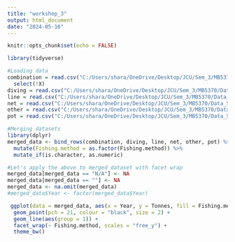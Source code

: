 ```yaml
---
title: "workshop_3"
output: html_document
date: "2024-05-16"
---
```


```r
knitr::opts_chunk$set(echo = FALSE)
```


```r
library(tidyverse)
```


```r
#Loading data
combination = read.csv("C:/Users/shara/OneDrive/Desktop/JCU/Sem_3/MB5370/Data_Science_inR/workshop_3/DATA/combination.csv") |>
  select(!X)
diving = read.csv("C:/Users/shara/OneDrive/Desktop/JCU/Sem_3/MB5370/Data_Science_inR/workshop_3/DATA/Diving.csv")
line = read.csv("C:/Users/shara/OneDrive/Desktop/JCU/Sem_3/MB5370/Data_Science_inR/workshop_3/DATA/line.csv")
net = read.csv("C:/Users/shara/OneDrive/Desktop/JCU/Sem_3/MB5370/Data_Science_inR/workshop_3/DATA/Net.csv")
other = read.csv("C:/Users/shara/OneDrive/Desktop/JCU/Sem_3/MB5370/Data_Science_inR/workshop_3/DATA/Other.csv")
pot = read.csv("C:/Users/shara/OneDrive/Desktop/JCU/Sem_3/MB5370/Data_Science_inR/workshop_3/DATA/Pot.csv")
```


```r
#Merging datasets
library(dplyr)
merged_data <- bind_rows(combination, diving, line, net, other, pot) %>%
  mutate(Fishing.method = as.factor(Fishing.method)) %>%
  mutate_if(is.character, as.numeric)
```

```r
#Let's apply the above to merged dataset with facet wrap
merged_data[merged_data == "N/A"] <- NA
merged_data[merged_data == ""] <- NA
merged_data <- na.omit(merged_data)
#merged_data$Year <- factor(merged_data$Year)
```

```r
 ggplot(data = merged_data, aes(x = Year, y = Tonnes, fill = Fishing.method, colour = Fishing.method)) + 
  geom_point(pch = 21, colour = "black", size = 2) +
  geom_line(aes(group = 1)) +
  facet_wrap(~ Fishing.method, scales = "free_y") +
  theme_bw()

```

